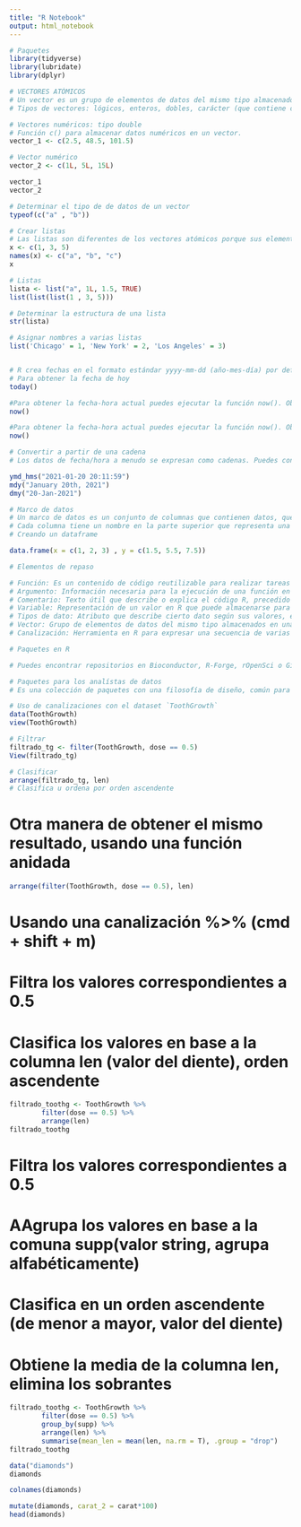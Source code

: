 ```yaml
---
title: "R Notebook"
output: html_notebook
---
```


```r
# Paquetes
library(tidyverse)
library(lubridate)
library(dplyr)
```

```r
# VECTORES ATÓMICOS
# Un vector es un grupo de elementos de datos del mismo tipo almacenado en una secuencia en R. No puedes tener un vector que contenga valores lógicos y numéricos.
# Tipos de vectores: lógicos, enteros, dobles, carácter (que contiene cadenas), complejos y sin formato.

# Vectores numéricos: tipo double
# Función c() para almacenar datos numéricos en un vector.
vector_1 <- c(2.5, 48.5, 101.5)

# Vector numérico
vector_2 <- c(1L, 5L, 15L)

vector_1
vector_2

```


```r
# Determinar el tipo de de datos de un vector
typeof(c("a" , "b"))
```

```r
# Crear listas
# Las listas son diferentes de los vectores atómicos porque sus elementos pueden ser de cualquier tipo, por ejemplo, fechas, marcos de datos, vectores, matrices y más. Las listas pueden también contener otras listas.
x <- c(1, 3, 5)
names(x) <- c("a", "b", "c")
x
```
```r
# Listas
lista <- list("a", 1L, 1.5, TRUE)
list(list(list(1 , 3, 5)))

# Determinar la estructura de una lista
str(lista)
```
```r
# Asignar nombres a varias listas
list('Chicago' = 1, 'New York' = 2, 'Los Angeles' = 3)
```
```r

```

```r
# R crea fechas en el formato estándar yyyy-mm-dd (año-mes-día) por defecto.
# Para obtener la fecha de hoy
today()

#Para obtener la fecha-hora actual puedes ejecutar la función now(). Observa que la hora aparece expresada hasta con los segundos más cercanos.
now()
```
```r
#Para obtener la fecha-hora actual puedes ejecutar la función now(). Observa que la hora aparece expresada hasta con los segundos más cercanos.
now()
```
```r
# Convertir a partir de una cadena
# Los datos de fecha/hora a menudo se expresan como cadenas. Puedes convertir cadenas en fechas y fecha-hora utilizando las herramientas provistas por lubridate. Estas herramientas automáticamente trabajan sobre el formato de fecha/hora.

ymd_hms("2021-01-20 20:11:59")
mdy("January 20th, 2021")
dmy("20-Jan-2021")
```
```r
# Marco de datos
# Un marco de datos es un conjunto de columnas que contienen datos, que es similar a una hoja de cálculo o una tabla SQL.
# Cada columna tiene un nombre en la parte superior que representa una variable e incluye una observación por fila.
# Creando un dataframe

data.frame(x = c(1, 2, 3) , y = c(1.5, 5.5, 7.5))
```
```r
# Elementos de repaso

# Función: Es un contenido de código reutilizable para realizar tareas específicas en R
# Argumento: Información necesaria para la ejecución de una función en R
# Comentario: Texto útil que describe o explica el código R, precedido de #
# Variable: Representación de un valor en R que puede almacenarse para uso posterior
# Tipos de dato: Atributo que describe cierto dato según sus valores, el lenguaje de programación o las operaciones que puede realizar
# Vector: Grupo de elementos de datos del mismo tipo almacenados en una secuencia unidimensional en R
# Canalización: Herramienta en R para expresar una secuencia de varias operaciones, representadas por %>%

```
```r
# Paquetes en R

# Puedes encontrar repositorios en Bioconductor, R-Forge, rOpenSci o GitHub, pero el repositorio más utilizado es la Red general de archivos R o CRAN. CRAN almacena los códigos y documentos que te ayudarán a instalar paquetes en tu propio espacio de RStudio.

```
```r
# Paquetes para los analístas de datos
# Es una colección de paquetes con una filosofía de diseño, común para la visualización y exploración de datos
```
```r
# Uso de canalizaciones con el dataset `ToothGrowth`
data(ToothGrowth)
view(ToothGrowth)
```
```r
# Filtrar
filtrado_tg <- filter(ToothGrowth, dose == 0.5)
View(filtrado_tg)

# Clasificar
arrange(filtrado_tg, len)
# Clasifica u ordena por orden ascendente
```
# Otra manera de obtener el mismo resultado, usando una función anidada
```r
arrange(filter(ToothGrowth, dose == 0.5), len)
```
# Usando una canalización %>% (cmd + shift + m)
# Filtra los valores correspondientes a 0.5
# Clasifica los valores en base a la columna len (valor del diente), orden ascendente
```r
filtrado_toothg <- ToothGrowth %>%
        filter(dose == 0.5) %>%
        arrange(len)
filtrado_toothg
```
# Filtra los valores correspondientes a 0.5
# AAgrupa los valores en base a la comuna supp(valor string, agrupa alfabéticamente)
# Clasifica en un orden ascendente (de menor a mayor, valor del diente)
# Obtiene la media de la columna len, elimina los sobrantes

```r
filtrado_toothg <- ToothGrowth %>%
        filter(dose == 0.5) %>%
        group_by(supp) %>%
        arrange(len) %>%
        summarise(mean_len = mean(len, na.rm = T), .group = "drop")
filtrado_toothg
```


```r
data("diamonds")
diamonds
```
```r
colnames(diamonds)
```


```r
mutate(diamonds, carat_2 = carat*100)
head(diamonds)
```

```r

```
